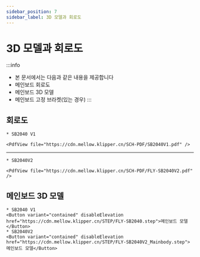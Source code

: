 ```yaml
---
sidebar_position: 7
sidebar_label: 3D 모델과 회로도
---
```




# 3D 모델과 회로도

:::info
* 본 문서에서는 다음과 같은 내용을 제공합니다
* 메인보드 회로도
* 메인보드 3D 모델
* 메인보드 고정 브라켓(있는 경우)
:::

## 회로도
    * SB2040 V1

    <PdfView file="https://cdn.mellow.klipper.cn/SCH-PDF/SB2040V1.pdf" />

----

    * SB2040V2

    <PdfView file="https://cdn.mellow.klipper.cn/SCH-PDF/FLY-SB2040V2.pdf" />


## 메인보드 3D 모델
    * SB2040 V1
    <Button variant="contained" disableElevation href="https://cdn.mellow.klipper.cn/STEP/FLY-SB2040.step">메인보드 모델</Button>
    * SB2040V2
    <Button variant="contained" disableElevation href="https://cdn.mellow.klipper.cn/STEP/FLY-SB2040V2_Mainbody.step">메인보드 모델</Button>